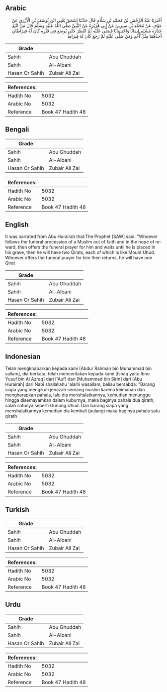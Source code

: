 ## Arabic


<div dir="rtl" lang="ar" style={{fontSize:'larger',backgroundColor:'#f8f9fa',padding:20}}>
أَخْبَرَنَا عَبْدُ الرَّحْمَنِ بْنُ مُحَمَّدِ بْنِ سَلَّامٍ قَالَ حَدَّثَنَا إِسْحَقُ يَعْنِي ابْنَ يُوسُفَ بْنِ الْأَزْرَقِ عَنْ عَوْفٍ عَنْ مُحَمَّدِ بْنِ سِيرِينَ عَنْ أَبِي هُرَيْرَةَ عَنْ النَّبِيِّ صَلَّى اللَّهُ عَلَيْهِ وَسَلَّمَ قَالَ مَنْ اتَّبَعَ جَنَازَةَ مُسْلِمٍ إِيمَانًا وَاحْتِسَابًا فَصَلَّى عَلَيْهِ ثُمَّ انْتَظَرَ حَتَّى يُوضَعَ فِي قَبْرِهِ كَانَ لَهُ قِيرَاطَانِ أَحَدُهُمَا مِثْلُ أُحُدٍ وَمَنْ صَلَّى عَلَيْهِ ثُمَّ رَجَعَ كَانَ لَهُ قِيرَاطٌ
</div>
<div style={{backgroundColor:'#f8f9fa',padding:20, marginBottom: 10}}><table> <thead> <tr> <th>Grade</th> <th></th> </tr> </thead> <tbody> <tr><td>Sahih</td><td>Abu Ghuddah</td></tr><tr><td>Sahih</td><td>Al-Albani</td></tr><tr><td>Hasan Or Sahih</td><td>Zubair Ali Zai</td></tr></tbody></table><table> <thead> <tr> <th>References:</th> <th></th> </tr> </thead> <tbody><tr><td>Hadith No</td><td>5032</td></tr><tr><td>Arabic No</td><td>5032</td></tr><tr><td>Reference</td><td>Book 47 Hadith 48</td></tr></tbody></table></div>

## Bengali


<div dir="ltr" lang="bn" style={{fontSize:'larger',backgroundColor:'#f8f9fa',padding:20}}>

</div>
<div style={{backgroundColor:'#f8f9fa',padding:20, marginBottom: 10}}><table> <thead> <tr> <th>Grade</th> <th></th> </tr> </thead> <tbody> <tr><td>Sahih</td><td>Abu Ghuddah</td></tr><tr><td>Sahih</td><td>Al-Albani</td></tr><tr><td>Hasan Or Sahih</td><td>Zubair Ali Zai</td></tr></tbody></table><table> <thead> <tr> <th>References:</th> <th></th> </tr> </thead> <tbody><tr><td>Hadith No</td><td>5032</td></tr><tr><td>Arabic No</td><td>5032</td></tr><tr><td>Reference</td><td>Book 47 Hadith 48</td></tr></tbody></table></div>

## English


<div dir="ltr" lang="en" style={{fontSize:'larger',backgroundColor:'#f8f9fa',padding:20}}>
It was narrated from Abu Hurairah that:The Prophet [SAW] said: "Whoever follows the funeral procession of a Muslim out of faith and in the hope of reward, then offers the funeral prayer for him and waits until he is placed in his grave, then he will have two Qirats, each of which is like Mount Uhud. Whoever offers the funeral prayer for him then returns, he will have one Qirat
</div>
<div style={{backgroundColor:'#f8f9fa',padding:20, marginBottom: 10}}><table> <thead> <tr> <th>Grade</th> <th></th> </tr> </thead> <tbody> <tr><td>Sahih</td><td>Abu Ghuddah</td></tr><tr><td>Sahih</td><td>Al-Albani</td></tr><tr><td>Hasan Or Sahih</td><td>Zubair Ali Zai</td></tr></tbody></table><table> <thead> <tr> <th>References:</th> <th></th> </tr> </thead> <tbody><tr><td>Hadith No</td><td>5032</td></tr><tr><td>Arabic No</td><td>5032</td></tr><tr><td>Reference</td><td>Book 47 Hadith 48</td></tr></tbody></table></div>

## Indonesian


<div dir="ltr" lang="id" style={{fontSize:'larger',backgroundColor:'#f8f9fa',padding:20}}>
Telah mengkhabarkan kepada kami [Abdur Rahman bin Muhammad bin sallam], dia berkata; telah menceritakan kepada kami [Ishaq yaitu Ibnu Yusuf bin Al Azraq] dari ['Auf] dari [Muhammad bin Sirin] dari [Abu Hurairah] dari Nabi shallallahu 'alaihi wasallam, beliau bersabda: "Barang siapa yang mengikuti jenazah seorang muslim karena keimanan dan mengharapkan pahala, lalu dia menshalatkannya, kemudian menunggu hingga disemayamkan dalam kuburnya, maka baginya pahala dua qirath, salah satunya seperti Gunung Uhud. Dan barang siapa yang menshalatkannya kemudian dia kembali (pulang) maka baginya pahala satu qirath
</div>
<div style={{backgroundColor:'#f8f9fa',padding:20, marginBottom: 10}}><table> <thead> <tr> <th>Grade</th> <th></th> </tr> </thead> <tbody> <tr><td>Sahih</td><td>Abu Ghuddah</td></tr><tr><td>Sahih</td><td>Al-Albani</td></tr><tr><td>Hasan Or Sahih</td><td>Zubair Ali Zai</td></tr></tbody></table><table> <thead> <tr> <th>References:</th> <th></th> </tr> </thead> <tbody><tr><td>Hadith No</td><td>5032</td></tr><tr><td>Arabic No</td><td>5032</td></tr><tr><td>Reference</td><td>Book 47 Hadith 48</td></tr></tbody></table></div>

## Turkish


<div dir="ltr" lang="tr" style={{fontSize:'larger',backgroundColor:'#f8f9fa',padding:20}}>

</div>
<div style={{backgroundColor:'#f8f9fa',padding:20, marginBottom: 10}}><table> <thead> <tr> <th>Grade</th> <th></th> </tr> </thead> <tbody> <tr><td>Sahih</td><td>Abu Ghuddah</td></tr><tr><td>Sahih</td><td>Al-Albani</td></tr><tr><td>Hasan Or Sahih</td><td>Zubair Ali Zai</td></tr></tbody></table><table> <thead> <tr> <th>References:</th> <th></th> </tr> </thead> <tbody><tr><td>Hadith No</td><td>5032</td></tr><tr><td>Arabic No</td><td>5032</td></tr><tr><td>Reference</td><td>Book 47 Hadith 48</td></tr></tbody></table></div>

## Urdu


<div dir="rtl" lang="ur" style={{fontSize:'larger',backgroundColor:'#f8f9fa',padding:20}}>

</div>
<div style={{backgroundColor:'#f8f9fa',padding:20, marginBottom: 10}}><table> <thead> <tr> <th>Grade</th> <th></th> </tr> </thead> <tbody> <tr><td>Sahih</td><td>Abu Ghuddah</td></tr><tr><td>Sahih</td><td>Al-Albani</td></tr><tr><td>Hasan Or Sahih</td><td>Zubair Ali Zai</td></tr></tbody></table><table> <thead> <tr> <th>References:</th> <th></th> </tr> </thead> <tbody><tr><td>Hadith No</td><td>5032</td></tr><tr><td>Arabic No</td><td>5032</td></tr><tr><td>Reference</td><td>Book 47 Hadith 48</td></tr></tbody></table></div>